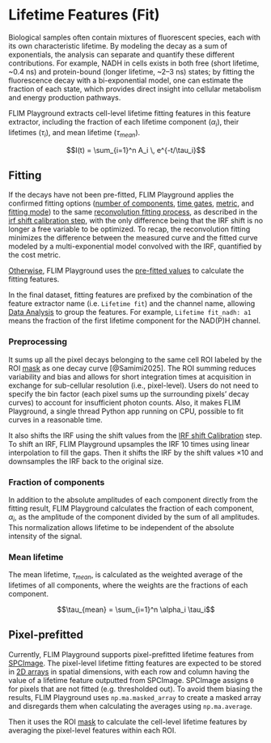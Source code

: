 # Lifetime Features (Fit)

Biological samples often contain mixtures of fluorescent species, each with its own characteristic lifetime. By modeling the decay as a sum of exponentials, the analysis can separate and quantify these different contributions. For example, NADH in cells exists in both free (short lifetime, ~0.4 ns) and protein-bound (longer lifetime, ~2–3 ns) states; by fitting the fluorescence decay with a bi-exponential model, one can estimate the fraction of each state, which provides direct insight into cellular metabolism and energy production pathways. 

FLIM Playground extracts cell-level lifetime fitting features in this feature extractor, including the fraction of each lifetime component ($\alpha_i$), their lifetimes ($\tau_i$), and mean lifetime ($\tau_{mean}$). 

$$I(t) = \sum_{i=1}^n A_i \, e^{-t/\tau_i}$$

## Fitting 

If the decays have not been pre-fitted, FLIM Playground applies the confirmed fitting options ([number of components](numerical_feature_extraction.qmd#number-of-components), [time gates](numerical_feature_extraction.qmd#time-gates), [metric](numerical_feature_extraction.qmd#metric), and [fitting mode](numerical_feature_extraction.qmd#fitting-mode)) to the same [reconvolution fitting process](numerical_feature_extraction.qmd#reconvolution-fitting), as described in the [irf shift calibration step](numerical_feature_extraction.qmd#fit-calibration), with the only difference being that the IRF shift is no longer a free variable to be optimized. To recap, the reconvolution fitting minimizes the difference between the measured curve and the fitted curve modeled by a multi-exponential model convolved with the IRF, quantified by the cost metric. 

[Otherwise](#pixel-prefitted), FLIM Playground uses the [pre-fitted values](data_extraction.qmd#spcimage-t1) to calculate the fitting features. 

In the final dataset, fitting features are prefixed by the combination of the feature extractor name (i.e. `Lifetime fit`) and the channel name, allowing [Data Analysis](data_analysis.qmd) to group the features. For example, `Lifetime fit_nadh: a1` means the fraction of the first lifetime component for the NAD(P)H channel. 

### Preprocessing 

It sums up all the pixel decays belonging to the same cell ROI labeled by the ROI [mask](data_extraction.qmd#mask) as one decay curve [@Samimi2025]. The ROI summing reduces variability and bias and allows for short integration times at acquisition in exchange for sub-cellular resolution (i.e., pixel-level). Users do not need to specify the bin factor (each pixel sums up the surrounding pixels' decay curves) to account for insufficient photon counts. Also, it makes FLIM Playground, a single thread Python app running on CPU, possible to fit curves in a reasonable time. 

It also shifts the IRF using the shift values from the [IRF shift Calibration](numerical_feature_extraction.qmd#fit-calibration) step. To shift an IRF, FLIM Playground upsamples the IRF 10 times using linear interpolation to fill the gaps. Then it shifts the IRF by the shift values $\times 10$ and downsamples the IRF back to the original size. 

### Fraction of components

In addition to the absolute amplitudes of each component directly from the fitting result, FLIM Playground calculates the fraction of each component, $\alpha_i$, as the amplitude of the component divided by the sum of all amplitudes. This normalization allows lifetime to be independent of the absolute intensity of the signal. 

### Mean lifetime

The mean lifetime, $\tau_{mean}$, is calculated as the weighted average of the lifetimes of all components, where the weights are the fractions of each component. 

$$\tau_{mean} = \sum_{i=1}^n \alpha_i \tau_i$$

## Pixel-prefitted
Currently, FLIM Playground supports pixel-prefitted lifetime features from [SPCImage](https://www.becker-hickl.com/products/spcimage/). The pixel-level lifetime fitting features are expected to be stored in [2D arrays](data_extraction.qmd#spcimage-t1) in spatial dimensions, with each row and column having the value of a lifetime feature outputted from SPCImage. SPCImage assigns `0` for pixels that are not fitted (e.g. thresholded out). To avoid them biasing the results, FLIM Playground uses `np.ma.masked_array` to create a masked array and disregards them when calculating the averages using `np.ma.average`.  

Then it uses the ROI [mask](data_extraction.qmd#mask) to calculate the cell-level lifetime features by averaging the pixel-level features within each ROI. 